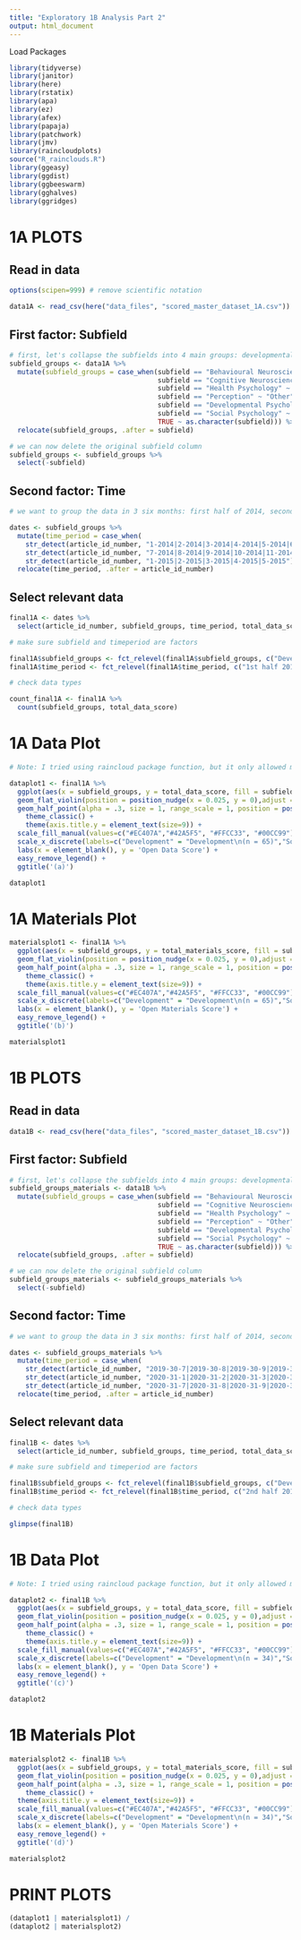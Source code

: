 ```yaml
---
title: "Exploratory 1B Analysis Part 2"
output: html_document
---
```


Load Packages
```r
library(tidyverse)
library(janitor)
library(here)
library(rstatix)
library(apa)
library(ez)
library(afex)
library(papaja)
library(patchwork)
library(jmv)
library(raincloudplots)
source("R_rainclouds.R")
library(ggeasy)
library(ggdist)
library(ggbeeswarm)
library(gghalves)
library(ggridges)
```

# 1A PLOTS

## Read in data
```r
options(scipen=999) # remove scientific notation

data1A <- read_csv(here("data_files", "scored_master_dataset_1A.csv"))
```

## First factor: Subfield
```r
# first, let's collapse the subfields into 4 main groups: developmental, cognition, social and 'other'
subfield_groups <- data1A %>%
  mutate(subfield_groups = case_when(subfield == "Behavioural Neuroscience" ~ "Other",
                                     subfield == "Cognitive Neuroscience" ~ "Other",
                                     subfield == "Health Psychology" ~ "Other",
                                     subfield == "Perception" ~ "Other",
                                     subfield == "Developmental Psychology" ~ "Development",
                                     subfield == "Social Psychology" ~  "Social",
                                     TRUE ~ as.character(subfield))) %>%
  relocate(subfield_groups, .after = subfield)

# we can now delete the original subfield column
subfield_groups <- subfield_groups %>%
  select(-subfield)
```

## Second factor: Time 

```r
# we want to group the data in 3 six months: first half of 2014, second half of 2014 and first half of 2015

dates <- subfield_groups %>%
  mutate(time_period = case_when(
    str_detect(article_id_number, "1-2014|2-2014|3-2014|4-2014|5-2014|6-2014") ~ "1st half 2014",
    str_detect(article_id_number, "7-2014|8-2014|9-2014|10-2014|11-2014|12-2014") ~ "2nd half 2014",
    str_detect(article_id_number, "1-2015|2-2015|3-2015|4-2015|5-2015") ~ "1st half 2015")) %>%
  relocate(time_period, .after = article_id_number)

```

## Select relevant data 

```r
final1A <- dates %>%
  select(article_id_number, subfield_groups, time_period, total_data_score, total_materials_score)

# make sure subfield and timeperiod are factors 

final1A$subfield_groups <- fct_relevel(final1A$subfield_groups, c("Development", "Social", "Cognition", "Other"))
final1A$time_period <- fct_relevel(final1A$time_period, c("1st half 2014", "2nd half 2014", "1st half 2015"))

# check data types

count_final1A <- final1A %>%
  count(subfield_groups, total_data_score)
```

# 1A Data Plot

```r

# Note: I tried using raincloud package function, but it only allowed me to compare two subfields at a time

dataplot1 <- final1A %>%  
  ggplot(aes(x = subfield_groups, y = total_data_score, fill = subfield_groups)) +
  geom_flat_violin(position = position_nudge(x = 0.025, y = 0),adjust = 0.5, alpha = 0.5) +
  geom_half_point(alpha = .3, size = 1, range_scale = 1, position = position_nudge(x = -0.4, y = 0)) +
    theme_classic() +
    theme(axis.title.y = element_text(size=9)) +
  scale_fill_manual(values=c("#EC407A","#42A5F5", "#FFCC33", "#00CC99")) +
  scale_x_discrete(labels=c("Development" = "Development\n(n = 65)","Social" = "Social\n(n = 91)","Cognition" = "Cognition\n(n = 91)","Other" = "Other\n(n = 75)")) +
  labs(x = element_blank(), y = 'Open Data Score') +
  easy_remove_legend() + 
  ggtitle('(a)')

dataplot1

```

# 1A Materials Plot

```r

materialsplot1 <- final1A %>%  
  ggplot(aes(x = subfield_groups, y = total_materials_score, fill = subfield_groups)) +
  geom_flat_violin(position = position_nudge(x = 0.025, y = 0),adjust = 0.5, alpha = 0.5) +
  geom_half_point(alpha = .3, size = 1, range_scale = 1, position = position_nudge(x = -0.4, y = 0)) +
    theme_classic() +
    theme(axis.title.y = element_text(size=9)) +
  scale_fill_manual(values=c("#EC407A","#42A5F5", "#FFCC33", "#00CC99")) +
  scale_x_discrete(labels=c("Development" = "Development\n(n = 65)","Social" = "Social\n(n = 91)","Cognition" = "Cognition\n(n = 91)","Other" = "Other\n(n = 75)")) +
  labs(x = element_blank(), y = 'Open Materials Score') +
  easy_remove_legend() + 
  ggtitle('(b)')

materialsplot1

```


# 1B PLOTS

## Read in data

```r
data1B <- read_csv(here("data_files", "scored_master_dataset_1B.csv"))
```

## First factor: Subfield
```r
# first, let's collapse the subfields into 4 main groups: developmental, cognition, social and 'other'
subfield_groups_materials <- data1B %>%
  mutate(subfield_groups = case_when(subfield == "Behavioural Neuroscience" ~ "Other",
                                     subfield == "Cognitive Neuroscience" ~ "Other",
                                     subfield == "Health Psychology" ~ "Other",
                                     subfield == "Perception" ~ "Other",
                                     subfield == "Developmental Psychology" ~ "Development",
                                     subfield == "Social Psychology" ~  "Social",
                                     TRUE ~ as.character(subfield))) %>%
  relocate(subfield_groups, .after = subfield)

# we can now delete the original subfield column
subfield_groups_materials <- subfield_groups_materials %>%
  select(-subfield)
```

## Second factor: Time 

```r
# we want to group the data in 3 six months: first half of 2014, second half of 2014 and first half of 2015

dates <- subfield_groups_materials %>%
  mutate(time_period = case_when(
    str_detect(article_id_number, "2019-30-7|2019-30-8|2019-30-9|2019-30-10|2019-30-11|2019-30-12") ~ "2nd half 2019",
    str_detect(article_id_number, "2020-31-1|2020-31-2|2020-31-3|2020-31-4|2020-31-5|2020-31-6") ~ "1st half 2020",
    str_detect(article_id_number, "2020-31-7|2020-31-8|2020-31-9|2020-31-10|2020-31-11|2020-31-12") ~ "2nd half 2020")) %>%
  relocate(time_period, .after = article_id_number)

```

## Select relevant data 

```r
final1B <- dates %>%
  select(article_id_number, subfield_groups, time_period, total_data_score, total_materials_score)

# make sure subfield and timeperiod are factors 

final1B$subfield_groups <- fct_relevel(final1B$subfield_groups, c("Development", "Social", "Cognition", "Other"))
final1B$time_period <- fct_relevel(final1B$time_period, c("2nd half 2019", "1st half 2020", "2nd half 2020"))

# check data types

glimpse(final1B)
```

# 1B Data Plot

```r

# Note: I tried using raincloud package function, but it only allowed me to compare two subfields at a time

dataplot2 <- final1B %>%  
  ggplot(aes(x = subfield_groups, y = total_data_score, fill = subfield_groups)) +
  geom_flat_violin(position = position_nudge(x = 0.025, y = 0),adjust = 0.5, alpha = 0.5) +
  geom_half_point(alpha = .3, size = 1, range_scale = 1, position = position_nudge(x = -0.4, y = 0)) +
    theme_classic() +
    theme(axis.title.y = element_text(size=9)) +
  scale_fill_manual(values=c("#EC407A","#42A5F5", "#FFCC33", "#00CC99")) +
  scale_x_discrete(labels=c("Development" = "Development\n(n = 34)","Social" = "Social\n(n = 57)","Cognition" = "Cognition\n(n = 61)","Other" = "Other\n(n = 41)")) +
  labs(x = element_blank(), y = 'Open Data Score') +
  easy_remove_legend() + 
  ggtitle('(c)')

dataplot2
```
# 1B Materials Plot

```r

materialsplot2 <- final1B %>%  
  ggplot(aes(x = subfield_groups, y = total_materials_score, fill = subfield_groups)) +
  geom_flat_violin(position = position_nudge(x = 0.025, y = 0),adjust = 0.5, alpha = 0.5) +
  geom_half_point(alpha = .3, size = 1, range_scale = 1, position = position_nudge(x = -0.4, y = 0)) +
    theme_classic() +
  theme(axis.title.y = element_text(size=9)) +
  scale_fill_manual(values=c("#EC407A","#42A5F5", "#FFCC33", "#00CC99")) +
  scale_x_discrete(labels=c("Development" = "Development\n(n = 34)","Social" = "Social\n(n = 57)","Cognition" = "Cognition\n(n = 61)","Other" = "Other\n(n = 41)")) +
  labs(x = element_blank(), y = 'Open Materials Score') +
  easy_remove_legend() + 
  ggtitle('(d)')

materialsplot2
```

# PRINT PLOTS

```r
(dataplot1 | materialsplot1) / 
(dataplot2 | materialsplot2)
```

